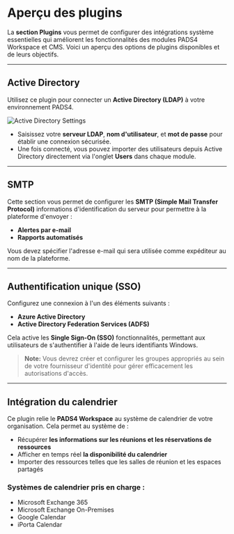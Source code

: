 # Aperçu des plugins

La **section Plugins** vous permet de configurer des intégrations système essentielles qui améliorent les fonctionnalités des modules PADS4 Workspace et CMS. Voici un aperçu des options de plugins disponibles et de leurs objectifs.

***

## Active Directory

Utilisez ce plugin pour connecter un **Active Directory (LDAP)** à votre environnement PADS4.

![Active Directory Settings](/mnt/data/image.png)

* Saisissez votre **serveur LDAP**, **nom d'utilisateur**, et **mot de passe** pour établir une connexion sécurisée.
* Une fois connecté, vous pouvez importer des utilisateurs depuis Active Directory directement via l'onglet **Users** dans chaque module.

***

## SMTP

Cette section vous permet de configurer les **SMTP (Simple Mail Transfer Protocol)** informations d'identification du serveur pour permettre à la plateforme d'envoyer :

* **Alertes par e-mail**
* **Rapports automatisés**

Vous devez spécifier l'adresse e-mail qui sera utilisée comme expéditeur au nom de la plateforme.

***

## Authentification unique (SSO)

Configurez une connexion à l'un des éléments suivants :

* **Azure Active Directory**
* **Active Directory Federation Services (ADFS)**

Cela active les **Single Sign-On (SSO)** fonctionnalités, permettant aux utilisateurs de s'authentifier à l'aide de leurs identifiants Windows.

> **Note:** Vous devrez créer et configurer les groupes appropriés au sein de votre fournisseur d'identité pour gérer efficacement les autorisations d'accès.

***

## Intégration du calendrier

Ce plugin relie le **PADS4 Workspace** au système de calendrier de votre organisation. Cela permet au système de :

* Récupérer **les informations sur les réunions et les réservations de ressources**
* Afficher en temps réel **la disponibilité du calendrier**
* Importer des ressources telles que les salles de réunion et les espaces partagés

### Systèmes de calendrier pris en charge :

* Microsoft Exchange 365
* Microsoft Exchange On-Premises
* Google Calendar
* iPorta Calendar
